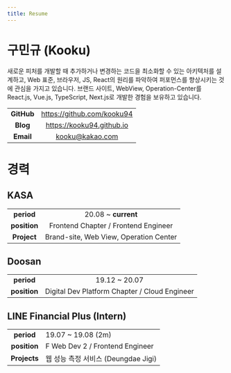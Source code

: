 ```yaml
---
title: Resume
---
```


# 구민규 (Kooku)

새로운 피처를 개발할 때 추가하거나 변경하는 코드을 최소화할 수 있는 아키텍처를 설계하고, Web 표준, 브라우저, JS, React의 원리를 파악하여 퍼포먼스를 향상시키는 것에 관심을 가지고 있습니다.
브랜드 사이트, WebView, Operation-Center를 React.js, Vue.js, TypeScript, Next.js로 개발한 경험을 보유하고 있습니다.

|            |                            |
| :--------: | :------------------------: |
| **GitHub** | https://github.com/kooku94 |
|  **Blog**  | https://kooku94.github.io  |
| **Email**  |      kooku@kakao.com       |

# 경력

## KASA

|              |                                        |
| :----------: | :------------------------------------: |
|  **period**  |          20.08 ~ **current**           |
| **position** |  Frontend Chapter / Frontend Engineer  |
| **Project**  | Brand-site, Web View, Operation Center |

## Doosan

|              |                                               |
| :----------: | :-------------------------------------------: |
|  **period**  |                 19.12 ~ 20.07                 |
| **position** | Digital Dev Platform Chapter / Cloud Engineer |

## LINE Financial Plus (Intern)

|              |                                     |
| :----------: | ----------------------------------- |
|  **period**  | 19.07 ~ 19.08 (2m)                  |
| **position** | F Web Dev 2 / Frontend Engineer     |
| **Projects** | 웹 성능 측정 서비스 (Deungdae Jigi) |
